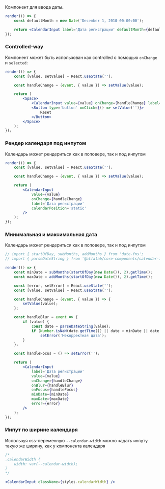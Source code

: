 
Компонент для ввода даты.

```jsx live
render(() => {
    const defaultMonth = new Date('December 1, 2010 00:00:00');

    return <CalendarInput label='Дата регистрации' defaultMonth={defaultMonth} />;
});
```

### Controlled-way

Компонент может быть использован как controlled с помощью `onChange` и `selected`:

```jsx live
render(() => {
    const [value, setValue] = React.useState('');

    const handleChange = (event, { value }) => setValue(value);

    return (
        <Space>
            <CalendarInput value={value} onChange={handleChange} label='Дата регистрации' />
            <Button type='button' onClick={() => setValue('')}>
                Reset
            </Button>
        </Space>
    );
});
```

### Рендер календаря под инпутом

Календарь может рендериться как в поповере, так и под инпутом

```jsx live
render(() => {
    const [value, setValue] = React.useState('');

    const handleChange = (event, { value }) => setValue(value);

    return (
        <CalendarInput
            value={value}
            onChange={handleChange}
            label='Дата регистрации'
            calendarPosition='static'
        />
    );
});
```

### Минимальная и максимальная дата

Календарь может рендериться как в поповере, так и под инпутом

```jsx live
// import { startOfDay, subMonths, addMonths } from 'date-fns';
// import { parseDateString } from '@alfalab/core-components/calendar-input';

render(() => {
    const minDate = subMonths(startOfDay(new Date()), 2).getTime();
    const maxDate = addMonths(startOfDay(new Date()), 2).getTime();

    const [error, setError] = React.useState('');
    const [value, setValue] = React.useState('');

    const handleChange = (event, { value }) => {
        setValue(value);
    };

    const handleBlur = event => {
        if (value) {
            const date = parseDateString(value);
            if (Number.isNaN(date.getTime()) || date < minDate || date > maxDate)
                setError('Некорректная дата');
        }
    };

    const handleFocus = () => setError('');

    return (
        <CalendarInput
            label='Дата регистрации'
            value={value}
            onChange={handleChange}
            onBlur={handleBlur}
            onFocus={handleFocus}
            minDate={minDate}
            maxDate={maxDate}
            error={error}
        />
    );
});
```

### Инпут по ширине календаря

Используя css-переменную `--calendar-width` можно задать инпуту такую же ширину, как у компонента календаря

```jsx
/*
.calendarWidth {
    width: var(--calendar-width);
}
*/

<CalendarInput className={styles.calendarWidth} />
```
